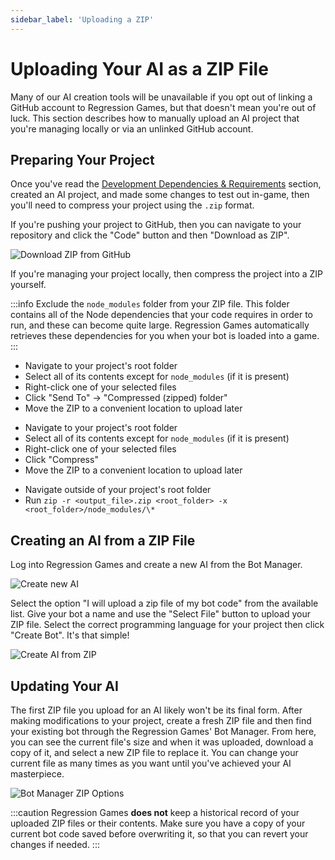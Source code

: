 ```yaml
---
sidebar_label: 'Uploading a ZIP'
---
```



# Uploading Your AI as a ZIP File

Many of our AI creation tools will be unavailable if you opt out of linking a GitHub account to Regression Games,
but that doesn't mean you're out of luck.
This section describes how to manually upload an AI project that you're managing locally or via an unlinked GitHub account.

## Preparing Your Project

Once you've read the [Development Dependencies & Requirements](./dev-requirements) section, created an AI project, 
and made some changes to test out in-game, then you'll need to compress your project using the `.zip` format.

If you're pushing your project to GitHub, then you can navigate to your repository and click the "Code" button and then "Download as ZIP".

![Download ZIP from GitHub](../img/github/download-zip.png)

If you're managing your project locally, then compress the project into a ZIP yourself.

:::info
Exclude the `node_modules` folder from your ZIP file. 
This folder contains all of the Node dependencies that your code requires in order to run, and these can become quite large.
Regression Games automatically retrieves these dependencies for you when your bot is loaded into a game.
:::

<Tabs>
<TabItem value="windows_zip" label="Windows" default>

* Navigate to your project's root folder
* Select all of its contents except for `node_modules` (if it is present)
* Right-click one of your selected files
* Click "Send To" ->  "Compressed (zipped) folder"
* Move the ZIP to a convenient location to upload later

</TabItem>
<TabItem value="mac_zip" label="macOS">

* Navigate to your project's root folder
* Select all of its contents except for `node_modules` (if it is present)
* Right-click one of your selected files
* Click "Compress"
* Move the ZIP to a convenient location to upload later

</TabItem>
<TabItem value="linux_zip" label="Linux">

* Navigate outside of your project's root folder
* Run `zip -r <output_file>.zip <root_folder> -x <root_folder>/node_modules/\*`

</TabItem>
</Tabs>

## Creating an AI from a ZIP File

Log into Regression Games and create a new AI from the Bot Manager. 

![Create new AI](../img/create-bot-button.png)

Select the option "I will upload a zip file of my bot code" from the available list.
Give your bot a name and use the "Select File" button to upload your ZIP file.
Select the correct programming language for your project then click "Create Bot".
It's that simple!

![Create AI from ZIP](../img/zip/create-bot-from-zip.png)

## Updating Your AI

The first ZIP file you upload for an AI likely won't be its final form.
After making modifications to your project, create a fresh ZIP file and then find your existing bot through the Regression Games' Bot Manager.
From here, you can see the current file's size and when it was uploaded, download a copy of it, and select a new ZIP file to replace it.
You can change your current file as many times as you want until you've achieved your AI masterpiece.

![Bot Manager ZIP Options](../img/zip/bot-manager-zip-options.png)

:::caution
Regression Games __does not__ keep a historical record of your uploaded ZIP files or their contents.
Make sure you have a copy of your current bot code saved before overwriting it, so that you can revert your changes if needed.
:::